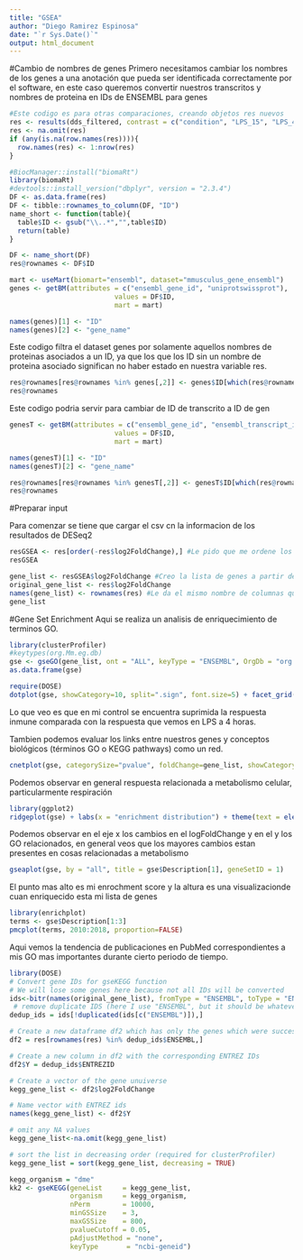 ```yaml
---
title: "GSEA"
author: "Diego Ramirez Espinosa"
date: "`r Sys.Date()`"
output: html_document
---
```


#Cambio de nombres de genes
Primero necesitamos cambiar los nombres de los genes a una anotación que pueda ser identificada correctamente por el software, en este caso queremos convertir nuestros transcritos y nombres de proteina en IDs de ENSEMBL para genes


```r
#Este codigo es para otras comparaciones, creando objetos res nuevos
res <- results(dds_filtered, contrast = c("condition", "LPS_15", "LPS_4h"))
res <- na.omit(res)
if (any(is.na(row.names(res)))){
  row.names(res) <- 1:nrow(res)
}
```

```r
#BiocManager::install("biomaRt")
library(biomaRt)
#devtools::install_version("dbplyr", version = "2.3.4")
DF <- as.data.frame(res)
DF <- tibble::rownames_to_column(DF, "ID")
name_short <- function(table){
  table$ID <- gsub("\\..*","",table$ID)
  return(table)
}

DF <- name_short(DF)
res@rownames <- DF$ID

mart <- useMart(biomart="ensembl", dataset="mmusculus_gene_ensembl")
genes <- getBM(attributes = c("ensembl_gene_id", "uniprotswissprot"), 
                          values = DF$ID,
                          mart = mart)

names(genes)[1] <- "ID"
names(genes)[2] <- "gene_name"
```

Este codigo filtra el dataset genes por solamente aquellos nombres de proteinas asociados a un ID, ya que los que los ID sin un nombre de proteina asociado significan no haber estado en nuestra variable res.
```r
res@rownames[res@rownames %in% genes[,2]] <- genes$ID[which(res@rownames %in% genes[,2])]
res@rownames
```


Este codigo podria servir para cambiar de ID de transcrito a ID de gen
```r
genesT <- getBM(attributes = c("ensembl_gene_id", "ensembl_transcript_id"), 
                          values = DF$ID,
                          mart = mart)

names(genesT)[1] <- "ID"
names(genesT)[2] <- "gene_name"
```

```r
res@rownames[res@rownames %in% genesT[,2]] <- genesT$ID[which(res@rownames %in% genesT[,2])]
res@rownames
```

#Preparar input

Para comenzar se tiene que cargar el csv cn la informacion de los resultados de DESeq2

```r
resGSEA <- res[order(-res$log2FoldChange),] #Le pido que me ordene los genes de mayor a menos por log2FoldChange
resGSEA
```

```r
gene_list <- resGSEA$log2FoldChange #Creo la lista de genes a partir de mayor a menos log2FoldChange
original_gene_list <- res$log2FoldChange
names(gene_list) <- rownames(res) #Le da el mismo nombre de columnas que nuestros genes
gene_list
```

#Gene Set Enrichment
Aqui se realiza un analisis de enriquecimiento de terminos GO.

```r
library(clusterProfiler)
#keytypes(org.Mm.eg.db)
gse <- gseGO(gene_list, ont = "ALL", keyType = "ENSEMBL", OrgDb = "org.Mm.eg.db", eps = 1e-300)
as.data.frame(gse)
```

```r
require(DOSE)
dotplot(gse, showCategory=10, split=".sign", font.size=5) + facet_grid(.~.sign)
```
Lo que veo es que en mi control se encuentra suprimida la respuesta inmune comparada con la respuesta que vemos en LPS a 4 horas.

Tambien podemos evaluar los links entre nuestros genes y conceptos biológicos (términos GO o KEGG pathways) como un red. 

```r
cnetplot(gse, categorySize="pvalue", foldChange=gene_list, showCategory = 6)
```

Podemos observar en general respuesta relacionada a metabolismo celular, particularmente respiración

```r
library(ggplot2)
ridgeplot(gse) + labs(x = "enrichment distribution") + theme(text = element_text(size=1)) + theme_minimal()
```

Podemos observar en el eje x los cambios en el logFoldChange y en el y los GO relacionados, en general veos que los mayores cambios estan presentes en cosas relacionadas a metabolismo

```r
gseaplot(gse, by = "all", title = gse$Description[1], geneSetID = 1)
```
El punto mas alto es mi enrochment score y la altura es una visualizacionde cuan enriquecido esta mi lista de genes

```r
library(enrichplot)
terms <- gse$Description[1:3]
pmcplot(terms, 2010:2018, proportion=FALSE)
```
Aqui vemos la tendencia de publicaciones en PubMed correspondientes a mis GO mas importantes durante cierto periodo de tiempo.

```r
library(DOSE)
# Convert gene IDs for gseKEGG function
# We will lose some genes here because not all IDs will be converted
ids<-bitr(names(original_gene_list), fromType = "ENSEMBL", toType = "ENTREZID", OrgDb="org.Mm.eg.db")
 # remove duplicate IDS (here I use "ENSEMBL", but it should be whatever was selected as keyType)
dedup_ids = ids[!duplicated(ids[c("ENSEMBL")]),]

# Create a new dataframe df2 which has only the genes which were successfully mapped using the bitr function above
df2 = res[rownames(res) %in% dedup_ids$ENSEMBL,]

# Create a new column in df2 with the corresponding ENTREZ IDs
df2$Y = dedup_ids$ENTREZID

# Create a vector of the gene unuiverse
kegg_gene_list <- df2$log2FoldChange

# Name vector with ENTREZ ids
names(kegg_gene_list) <- df2$Y

# omit any NA values 
kegg_gene_list<-na.omit(kegg_gene_list)

# sort the list in decreasing order (required for clusterProfiler)
kegg_gene_list = sort(kegg_gene_list, decreasing = TRUE)
```

```r
kegg_organism = "dme"
kk2 <- gseKEGG(geneList     = kegg_gene_list,
               organism     = kegg_organism,
               nPerm        = 10000,
               minGSSize    = 3,
               maxGSSize    = 800,
               pvalueCutoff = 0.05,
               pAdjustMethod = "none",
               keyType       = "ncbi-geneid")
```






